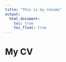 ```yaml
---
title: "This is my resume"
output: 
  html_document:
    toc: true
    toc_float: true
---
```

# My CV


